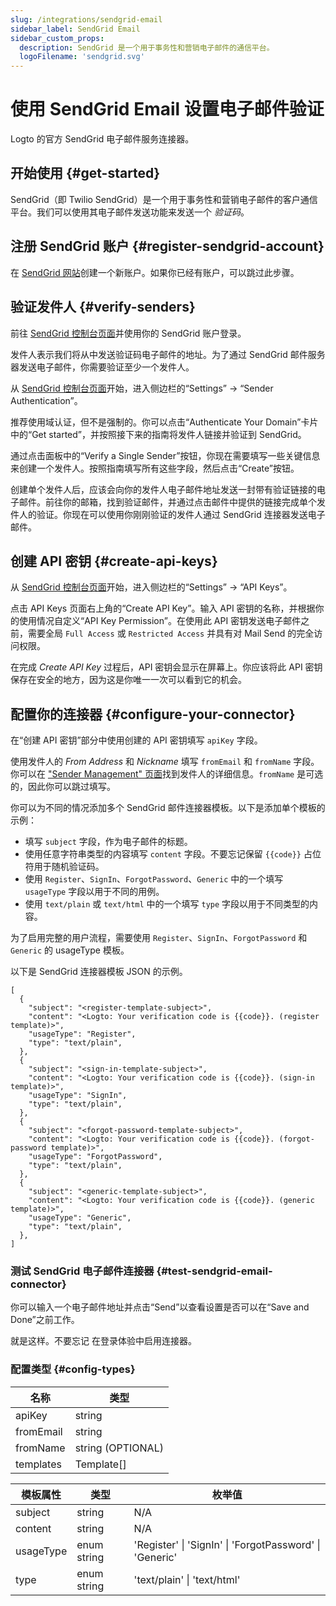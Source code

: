 ```yaml
---
slug: /integrations/sendgrid-email
sidebar_label: SendGrid Email
sidebar_custom_props:
  description: SendGrid 是一个用于事务性和营销电子邮件的通信平台。
  logoFilename: 'sendgrid.svg'
---
```



# 使用 SendGrid Email 设置电子邮件验证

Logto 的官方 SendGrid 电子邮件服务连接器。

<GuideTip />

## 开始使用 \{#get-started}

SendGrid（即 Twilio SendGrid）是一个用于事务性和营销电子邮件的客户通信平台。我们可以使用其电子邮件发送功能来发送一个 _验证码_。

## 注册 SendGrid 账户 \{#register-sendgrid-account}

在 [SendGrid 网站](https://app.sendgrid.com/)创建一个新账户。如果你已经有账户，可以跳过此步骤。

## 验证发件人 \{#verify-senders}

前往 [SendGrid 控制台页面](https://app.sendgrid.com/)并使用你的 SendGrid 账户登录。

发件人表示我们将从中发送验证码电子邮件的地址。为了通过 SendGrid 邮件服务器发送电子邮件，你需要验证至少一个发件人。

从 [SendGrid 控制台页面](https://app.sendgrid.com/)开始，进入侧边栏的“Settings” -> “Sender Authentication”。

推荐使用域认证，但不是强制的。你可以点击“Authenticate Your Domain”卡片中的“Get started”，并按照接下来的指南将发件人链接并验证到 SendGrid。

通过点击面板中的“Verify a Single Sender”按钮，你现在需要填写一些关键信息来创建一个发件人。按照指南填写所有这些字段，然后点击“Create”按钮。

创建单个发件人后，应该会向你的发件人电子邮件地址发送一封带有验证链接的电子邮件。前往你的邮箱，找到验证邮件，并通过点击邮件中提供的链接完成单个发件人的验证。你现在可以使用你刚刚验证的发件人通过 SendGrid 连接器发送电子邮件。

## 创建 API 密钥 \{#create-api-keys}

从 [SendGrid 控制台页面](https://app.sendgrid.com/)开始，进入侧边栏的“Settings” -> “API Keys”。

点击 API Keys 页面右上角的“Create API Key”。输入 API 密钥的名称，并根据你的使用情况自定义“API Key Permission”。在使用此 API 密钥发送电子邮件之前，需要全局 `Full Access` 或 `Restricted Access` 并具有对 Mail Send 的完全访问权限。

在完成 _Create API Key_ 过程后，API 密钥会显示在屏幕上。你应该将此 API 密钥保存在安全的地方，因为这是你唯一一次可以看到它的机会。

## 配置你的连接器 \{#configure-your-connector}

在“创建 API 密钥”部分中使用创建的 API 密钥填写 `apiKey` 字段。

使用发件人的 _From Address_ 和 _Nickname_ 填写 `fromEmail` 和 `fromName` 字段。你可以在 ["Sender Management" 页面](https://mc.sendgrid.com/senders)找到发件人的详细信息。`fromName` 是可选的，因此你可以跳过填写。

你可以为不同的情况添加多个 SendGrid 邮件连接器模板。以下是添加单个模板的示例：

- 填写 `subject` 字段，作为电子邮件的标题。
- 使用任意字符串类型的内容填写 `content` 字段。不要忘记保留 `{{code}}` 占位符用于随机验证码。
- 使用 `Register`、`SignIn`、`ForgotPassword`、`Generic` 中的一个填写 `usageType` 字段以用于不同的用例。
- 使用 `text/plain` 或 `text/html` 中的一个填写 `type` 字段以用于不同类型的内容。

为了启用完整的用户流程，需要使用 `Register`、`SignIn`、`ForgotPassword` 和 `Generic` 的 usageType 模板。

以下是 SendGrid 连接器模板 JSON 的示例。

```jsonc
[
  {
    "subject": "<register-template-subject>",
    "content": "<Logto: Your verification code is {{code}}. (register template)>",
    "usageType": "Register",
    "type": "text/plain",
  },
  {
    "subject": "<sign-in-template-subject>",
    "content": "<Logto: Your verification code is {{code}}. (sign-in template)>",
    "usageType": "SignIn",
    "type": "text/plain",
  },
  {
    "subject": "<forgot-password-template-subject>",
    "content": "<Logto: Your verification code is {{code}}. (forgot-password template)>",
    "usageType": "ForgotPassword",
    "type": "text/plain",
  },
  {
    "subject": "<generic-template-subject>",
    "content": "<Logto: Your verification code is {{code}}. (generic template)>",
    "usageType": "Generic",
    "type": "text/plain",
  },
]
```

### 测试 SendGrid 电子邮件连接器 \{#test-sendgrid-email-connector}

你可以输入一个电子邮件地址并点击“Send”以查看设置是否可以在“Save and Done”之前工作。

就是这样。不要忘记 <MainSiteUrl href="/connectors/email-connectors/#enable-email-sign-up-or-sign-in">在登录体验中启用连接器</MainSiteUrl>。

### 配置类型 \{#config-types}

| 名称      | 类型              |
| --------- | ----------------- |
| apiKey    | string            |
| fromEmail | string            |
| fromName  | string (OPTIONAL) |
| templates | Template[]        |

| 模板属性  | 类型        | 枚举值                                                  |
| --------- | ----------- | ------------------------------------------------------- |
| subject   | string      | N/A                                                     |
| content   | string      | N/A                                                     |
| usageType | enum string | 'Register' \| 'SignIn' \| 'ForgotPassword' \| 'Generic' |
| type      | enum string | 'text/plain' \| 'text/html'                             |
